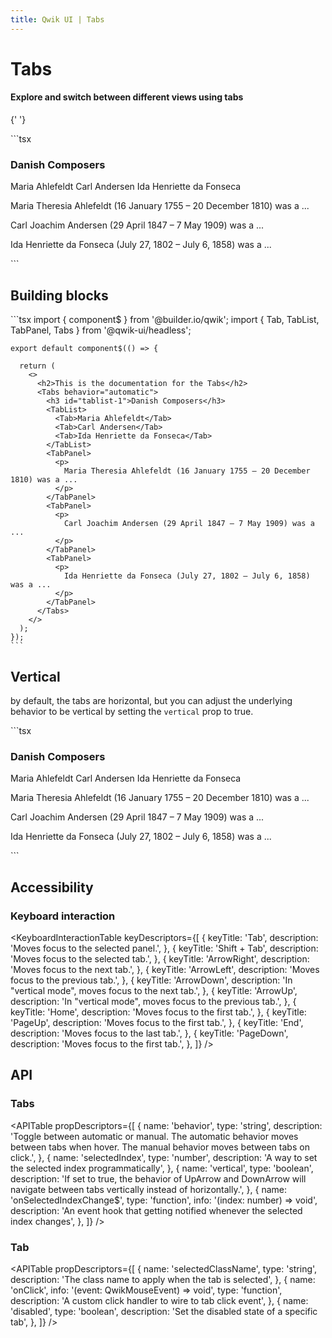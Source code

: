 ```yaml
---
title: Qwik UI | Tabs
---
```



# Tabs

#### Explore and switch between different views using tabs

{' '}

<Example01>
  ```tsx
  <Tabs behavior="automatic">
    <h3 id="tablist-1">Danish Composers</h3>
    <TabList>
      <Tab>Maria Ahlefeldt</Tab>
      <Tab>Carl Andersen</Tab>
      <Tab>Ida Henriette da Fonseca</Tab>
    </TabList>
    <TabPanel>
      <p>
        Maria Theresia Ahlefeldt (16 January 1755 – 20 December 1810) was a ...
      </p>
    </TabPanel>
    <TabPanel>
      <p>Carl Joachim Andersen (29 April 1847 – 7 May 1909) was a ...</p>
    </TabPanel>
    <TabPanel>
      <p>Ida Henriette da Fonseca (July 27, 1802 – July 6, 1858) was a ...</p>
    </TabPanel>
  </Tabs>
  ```
</Example01>

## Building blocks

  <CodeExample>
    ```tsx
    import { component$ } from '@builder.io/qwik';
    import { Tab, TabList, TabPanel, Tabs } from '@qwik-ui/headless';

    export default component$(() => {

      return (
        <>
          <h2>This is the documentation for the Tabs</h2>
          <Tabs behavior="automatic">
            <h3 id="tablist-1">Danish Composers</h3>
            <TabList>
              <Tab>Maria Ahlefeldt</Tab>
              <Tab>Carl Andersen</Tab>
              <Tab>Ida Henriette da Fonseca</Tab>
            </TabList>
            <TabPanel>
              <p>
                Maria Theresia Ahlefeldt (16 January 1755 – 20 December 1810) was a ...
              </p>
            </TabPanel>
            <TabPanel>
              <p>
                Carl Joachim Andersen (29 April 1847 – 7 May 1909) was a ...
              </p>
            </TabPanel>
            <TabPanel>
              <p>
                Ida Henriette da Fonseca (July 27, 1802 – July 6, 1858) was a ...
              </p>
            </TabPanel>
          </Tabs>
        </>
      );
    });
    ```

  </CodeExample>

## Vertical

by default, the tabs are horizontal, but you can adjust the underlying behavior to be vertical by setting the `vertical` prop to true.

<VerticalTabsExample>
  ```tsx
  <Tabs vertical>
    <h3 id="tablist-1">Danish Composers</h3>
    <TabList>
      <Tab>Maria Ahlefeldt</Tab>
      <Tab>Carl Andersen</Tab>
      <Tab>Ida Henriette da Fonseca</Tab>
    </TabList>
    <TabPanel>
      <p>
        Maria Theresia Ahlefeldt (16 January 1755 – 20 December 1810) was a ...
      </p>
    </TabPanel>
    <TabPanel>
      <p>Carl Joachim Andersen (29 April 1847 – 7 May 1909) was a ...</p>
    </TabPanel>
    <TabPanel>
      <p>Ida Henriette da Fonseca (July 27, 1802 – July 6, 1858) was a ...</p>
    </TabPanel>
  </Tabs>
  ```
</VerticalTabsExample>

## Accessibility

### Keyboard interaction

<KeyboardInteractionTable
  keyDescriptors={[
    {
      keyTitle: 'Tab',
      description: 'Moves focus to the selected panel.',
    },
    {
      keyTitle: 'Shift + Tab',
      description: 'Moves focus to the selected tab.',
    },
    {
      keyTitle: 'ArrowRight',
      description: 'Moves focus to the next tab.',
    },
    {
      keyTitle: 'ArrowLeft',
      description: 'Moves focus to the previous tab.',
    },
    {
      keyTitle: 'ArrowDown',
      description: 'In "vertical mode", moves focus to the next tab.',
    },
    {
      keyTitle: 'ArrowUp',
      description: 'In "vertical mode", moves focus to the previous tab.',
    },
    {
      keyTitle: 'Home',
      description: 'Moves focus to the first tab.',
    },
    {
      keyTitle: 'PageUp',
      description: 'Moves focus to the first tab.',
    },
    {
      keyTitle: 'End',
      description: 'Moves focus to the last tab.',
    },
    {
      keyTitle: 'PageDown',
      description: 'Moves focus to the first tab.',
    },
  ]}
/>

## API

### Tabs

<APITable
  propDescriptors={[
    {
      name: 'behavior',
      type: 'string',
      description:
        'Toggle between automatic or manual. The automatic behavior moves between tabs when hover. The manual behavior moves between tabs on click.',
    },
    {
      name: 'selectedIndex',
      type: 'number',
      description: 'A way to set the selected index programmatically',
    },
    {
      name: 'vertical',
      type: 'boolean',
      description:
        'If set to true, the behavior of UpArrow and DownArrow will navigate between tabs vertically instead of horizontally.',
    },
    {
      name: 'onSelectedIndexChange$',
      type: 'function',
      info: '(index: number) => void',
      description:
        'An event hook that getting notified whenever the selected index changes',
    },
  ]}
/>

### Tab

<APITable
  propDescriptors={[
    {
      name: 'selectedClassName',
      type: 'string',
      description: 'The class name to apply when the tab is selected',
    },
    {
      name: 'onClick',
      info: '(event: QwikMouseEvent) => void',
      type: 'function',
      description: 'A custom click handler to wire to tab click event',
    },
    {
      name: 'disabled',
      type: 'boolean',
      description: 'Set the disabled state of a specific tab',
    },
  ]}
/>
